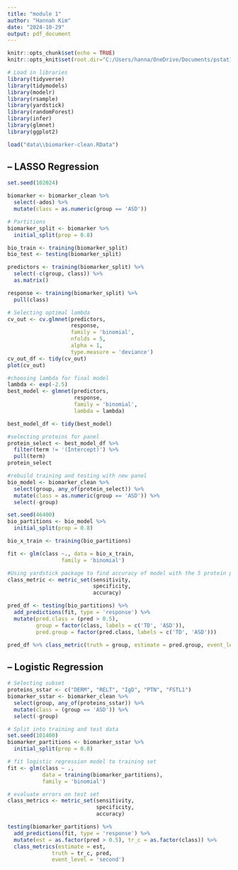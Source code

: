 ```yaml
---
title: "module 1"
author: "Hannah Kim"
date: "2024-10-29"
output: pdf_document
---
```


```r
knitr::opts_chunk$set(echo = TRUE)
knitr::opts_knit$set(root.dir="C:/Users/hanna/OneDrive/Documents/pstat197/GitHub/module1-7")
```

```r
# Load in libraries
library(tidyverse)
library(tidymodels)
library(modelr)
library(rsample)
library(yardstick)
library(randomForest)
library(infer)
library(glmnet)
library(ggplot2)

load("data\\biomarker-clean.RData")
```

## -- LASSO Regression
```r
set.seed(102024)

biomarker <- biomarker_clean %>%
  select(-ados) %>%
  mutate(class = as.numeric(group == 'ASD'))

# Partitions 
biomarker_split <- biomarker %>%
  initial_split(prop = 0.8)

bio_train <- training(biomarker_split)
bio_test <- testing(biomarker_split)

predictors <- training(biomarker_split) %>%
  select(-c(group, class)) %>%
  as.matrix()

response <- training(biomarker_split) %>%
  pull(class)

# Selecting optimal lambda
cv_out <- cv.glmnet(predictors, 
                    response, 
                    family = 'binomial',
                    nfolds = 5, 
                    alpha = 1, 
                    type.measure = 'deviance')
cv_out_df <- tidy(cv_out)
plot(cv_out)

#choosing lambda for final model
lambda <- exp(-2.5)
best_model <- glmnet(predictors,
                     response,
                     family = 'binomial', 
                     lambda = lambda)

best_model_df <- tidy(best_model)

#selecting proteins for panel
protein_select <- best_model_df %>% 
  filter(term != '(Intercept)') %>% 
  pull(term)
protein_select

#rebuild training and testing with new panel
bio_model <- biomarker_clean %>% 
  select(group, any_of(protein_select)) %>% 
  mutate(class = as.numeric(group == 'ASD')) %>% 
  select(-group)

set.seed(46400)
bio_partitions <- bio_model %>% 
  initial_split(prop = 0.8)

bio_x_train <- training(bio_partitions)

fit <- glm(class ~., data = bio_x_train,
                 family = 'binomial')

#Using yardstick package to find accuracy of model with the 5 protein panel
class_metric <- metric_set(sensitivity, 
                           specificity, 
                           accuracy)

pred_df <- testing(bio_partitions) %>% 
  add_predictions(fit, type = 'response') %>% 
  mutate(pred.class = (pred > 0.5),
         group = factor(class, labels = c('TD', 'ASD')),
         pred.group = factor(pred.class, labels = c('TD', 'ASD'))) 

pred_df %>% class_metric(truth = group, estimate = pred.group, event_level = 'second')
```

## -- Logistic Regression
```r
# Selecting subset
proteins_sstar <- c("DERM", "RELT", "IgD", "PTN", "FSTL1")
biomarker_sstar <- biomarker_clean %>%
  select(group, any_of(proteins_sstar)) %>%
  mutate(class = (group == 'ASD')) %>%
  select(-group)

# Split into training and test data
set.seed(101400)
biomarker_partitions <- biomarker_sstar %>%
  initial_split(prop = 0.8)

# fit logistic regression model to training set
fit <- glm(class ~ ., 
           data = training(biomarker_partitions), 
           family = 'binomial')

# evaluate errors on test set
class_metrics <- metric_set(sensitivity, 
                            specificity, 
                            accuracy)

testing(biomarker_partitions) %>%
  add_predictions(fit, type = 'response') %>%
  mutate(est = as.factor(pred > 0.5), tr_c = as.factor(class)) %>%
  class_metrics(estimate = est,
              truth = tr_c, pred,
              event_level = 'second')
```


